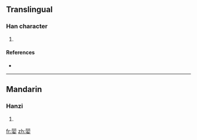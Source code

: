 ==Translingual==

===Han character===
{{Han char|rn=38|rad=女|as=08|sn=11|four=|canj=一一月月女 (MMBBV)}}

# {{defn|Han|sort=女08}}

====References====
* {{Han ref|kx=0265.260|dkj=06444|dj=0532.220|hdz=21056.130|uh=5A6F|ud=23151}}

----

==Mandarin==

===Hanzi===
{{cmn-hanzi|pin=[[lì]] ([[li4]])|wg=li<sup>4</sup>}}

# {{defn|Mandarin}}

[[fr:婯]]
[[zh:婯]]